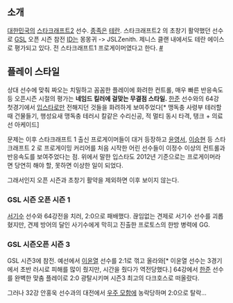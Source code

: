 == 소개 ==

[[대한민국]]의 [[스타크래프트2]] 선수. [[종족]]은 [[테란]]. 스타크래프트2 의 초창기 활약했던 선수로 [[GSL]] 오픈 시즌 참전 [[ID]]는 몽몽귀 -> JSLZenith. 제니스 클랜 내에서도 테란 에이스로 평가되고 있다. 전 스타크래프트1 프로게이머였다고 한다. [http://www.playxp.com/sc2/bbs/view.php?article_id=2363878 #]

== 플레이 스타일 ==

상대 선수에 맞춰 짜오는 치밀하고 꼼꼼한 플레이에 화려한 컨트롤, 매우 빠른 반응속도 등 오픈시즌 시절의 평가는 '''네임드 킬러에 걸맞는 무결점 스타일.''' [[한준]] 선수와의 64강 첫경기에서 [[입스타]]로만 전해지던 것들을 화려하게 보여주었다[* 맹독충 사령부 테러할 때 건물들기, 행성요새 맹독충 테러시 칼같은 수리신공, 적 멀티 동시 타격, 탱크 + 의료선 아케이드] 

문제는 이후 스타크래프트 1 출신 프로게이머들이 대거 등장하고 [[윤영서]], [[이승현]] 등 스타크래프트 2 로 프로게이밍 커리어를 처음 시작한 어린 선수들이 이정수 이상의 컨트롤과 반응속도를 보여주었다는 점. 위에서 말한 입스타도 2012년 기준으로는 프로게이머라면 당연히 해야 할, 못하면 이상한 일이 되었다. 

그래서인지 오픈 시즌과 초창기 활약을 제외하면 이후 보이지 않는다.

=== GSL 시즌 오픈 시즌 1 ===

[[서기수]] 선수와 64강전을 치러, 2:0으로 패배했다. 끊임없는 견제로 서기수 선수를 괴롭혔지만, 견제 방어의 달인 사기수에게 막히고 진출한 프로토스의 한방 병력에 GG.


=== GSL 시즌오픈 시즌 3 === 

GSL 시즌3에 참전. 예선에서 [[이윤열]] 선수를 2:1로 꺾고 올라와[* 이윤열 선수는 3경기에서 초반 러시로 피해를 많이 줬지만, 시간을 줬다가 역전당했다.] 64강에서 [[한준]] 선수를 완벽한 맞춤 플레이로 2:0 광탈시키며 시즌3 최고의 다크호스로 떠올랐다. 

그러나 32강 안홍욱 선수과의 대전에서 [[우주 모함]]에 농락당하며 2:0으로 탈락...

